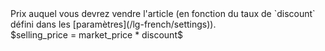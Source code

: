   <Accordion icon="input-numeric" title="Selling price">
    <ResponseField name="selling price" type="decimal">
      Prix auquel vous devrez vendre l'article (en fonction du taux de `discount` défini dans les [paramètres](/lg-french/settings)).<br/> 
      $selling_price = market_price * discount$
    </ResponseField>
  </Accordion>